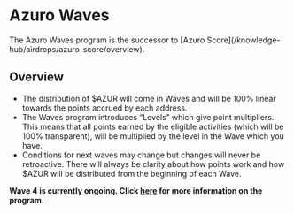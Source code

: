 
# Azuro Waves

<Callout type="feature">
The Azuro Waves program is the successor to [Azuro Score](/knowledge-hub/airdrops/azuro-score/overview).
</Callout>

## Overview

- The distribution of $AZUR will come in Waves and will be 100% linear towards the points accrued by each address.
- The Waves program introduces “Levels” which give point multipliers. This means that all points earned by the eligible activities (which will be 100% transparent), will be multiplied by the level in the Wave which you have.
- Conditions for next waves may change but changes will never be retroactive. There will always be clarity about how points work and how $AZUR will be distributed from the beginning of each Wave.

**Wave 4 is currently ongoing. Click [here](/knowledge-hub/airdrops/azuro-waves/wave4) for more information on the program.**
